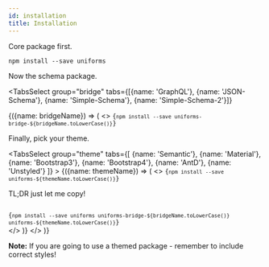 ```yaml
---
id: installation
title: Installation
---
```



Core package first.

```shell
npm install --save uniforms
```

Now the schema package.

<TabsSelect
  group="bridge"
  tabs={[{name: 'GraphQL'}, {name: 'JSON-Schema'}, {name: 'Simple-Schema'}, {name: 'Simple-Schema-2'}]}
>
  {({name: bridgeName}) => (
    <>
      <Code language="shell">{`npm install --save uniforms-bridge-${bridgeName.toLowerCase()}`}</Code>
      <p>Finally, pick your theme.</p>
      <TabsSelect
        group="theme"
        tabs={[
          {name: 'Semantic'},
          {name: 'Material'},
          {name: 'Bootstrap3'},
          {name: 'Bootstrap4'},
          {name: 'AntD'},
          {name: 'Unstyled'}
        ]}
      >
        {({name: themeName}) => (
          <>
            <Code language="shell">{`npm install --save uniforms-${themeName.toLowerCase()}`}</Code>
            <p>TL;DR just let me copy!</p>
            <Code language="shell">
              {`npm install --save uniforms uniforms-bridge-${bridgeName.toLowerCase()} uniforms-${themeName.toLowerCase()}`}
            </Code>
          </>
        )}
      </TabsSelect>
    </>
  )}
</TabsSelect>

**Note:** If you are going to use a themed package - remember to include correct styles!
